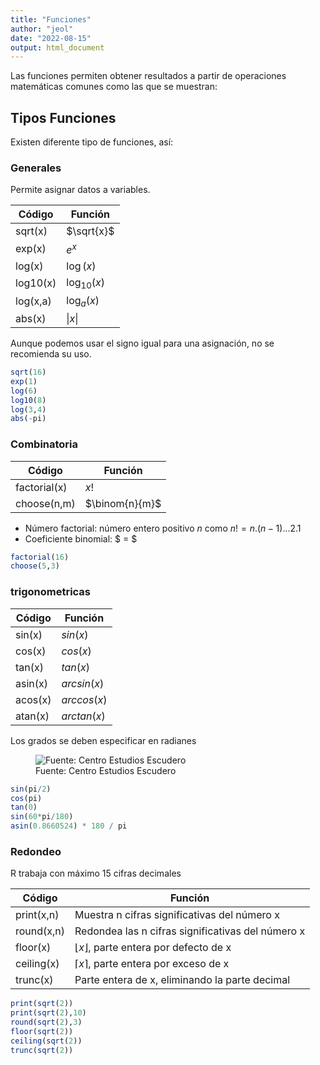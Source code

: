 ```yaml
---
title: "Funciones"
author: "jeol"
date: "2022-08-15"
output: html_document
---
```


Las funciones permiten obtener resultados a partir de operaciones matemáticas comunes como las que se muestran:

## Tipos Funciones {.tabset}

Existen diferente tipo de funciones, así:

### Generales

Permite asignar datos a variables.

| Código     | Función        | 
|------------|----------------|
| sqrt(x)    | $\sqrt{x}$     | 
| exp(x)     | $e^{x}$        |
| log(x)     | $\log(x)$      | 
| log10(x)   | $\log_{10}(x)$ | 
| log(x,a)   | $\log_{a}(x)$  | 
| abs(x)     | $|x|$          | 

Aunque podemos usar el signo igual para una asignación, no se recomienda su uso.

```r
sqrt(16)
exp(1)
log(6)
log10(8)
log(3,4)
abs(-pi)
```

### Combinatoria


| Código       | Función         | 
|--------------|-----------------|
| factorial(x) | $x!$            | 
| choose(n,m)  | $\binom{n}{m}$  |


- Número factorial: número entero positivo $n$ como $n! = n . (n-1) ... 2 . 1$
- Coeficiente binomial: $ \binom{n}{m} = \frac{n!}{m!(n-m)!}$

```r
factorial(16)
choose(5,3)
```


### trigonometricas


| Código    | Función    | 
|-----------|------------|
| sin(x)    | $sin(x)$   | 
| cos(x)    | $cos(x)$   |
| tan(x)    | $tan(x)$   |
| asin(x)   | $arcsin(x)$|
| acos(x)   | $arccos(x)$|
| atan(x)   | $arctan(x)$|

Los grados se deben especificar en radianes

![Fuente: Centro Estudios Escudero](./img/circunferencia_goniometrica.png)

```r
sin(pi/2)
cos(pi)
tan(0)
sin(60*pi/180)
asin(0.8660524) * 180 / pi
```


### Redondeo

R trabaja con máximo 15 cifras decimales

| Código       | Función                                             |             
|--------------|-----------------------------------------------------|
| print(x,n)   | Muestra n cifras significativas del número x        | 
| round(x,n)   | Redondea las n cifras significativas del número x   | 
| floor(x)     | $\lfloor x \rfloor$, parte entera por defecto de x  | 
| ceiling(x)   | $\lceil x \rceil$, parte entera por exceso de x     | 
| trunc(x)     | Parte entera de x, eliminando la parte decimal      |  

```r
print(sqrt(2))
print(sqrt(2),10)
round(sqrt(2),3)
floor(sqrt(2))
ceiling(sqrt(2))
trunc(sqrt(2))
```
